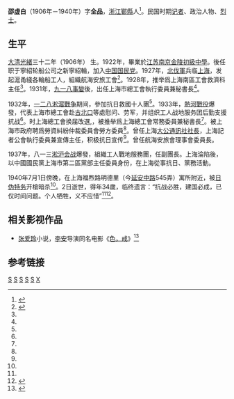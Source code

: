 '''邵虚白'''（1906年－1940年）字'''全品'''，[[浙江|浙江]][[鄞縣|鄞縣]]人<ref name="邵虚白上海地方志">{{cite web |url=http://www.shtong.gov.cn/newsite/node2/node4/node2249/luwan/node37527/node37531/node63621/userobject1ai51947.html |title=邵虚白(1906～1940年) |publisher=上海市地方志办公室 |author= |date= |accessdate=2013年7月19日 |language=zh-hans |archive-date=2019年4月20日 |archive-url=https://web.archive.org/web/20190420074222/http://www.shtong.gov.cn/newsite/node2/node4/node2249/luwan/node37527/node37531/node63621/userobject1ai51947.html |dead-url=no }}</ref>。民国时期[[记者|记者]]、政治人物、[[烈士|烈士]]。

==生平==
[[大清|大清]][[光緒|光緒]]三十二年（1906年） 生。1922年，畢業於[[江苏|江苏]][[南京|南京]][[南京市金陵中学|金陵初級中學]]。後任职于寧紹轮船公司之新寧紹輪，加入[[中国国民党|中国国民党]]。1927年，[[北伐|北伐軍]]兵临[[上海|上海]]，发起滬甬綫各輪船工人，組織航海安旅工會<ref name="邵虚白浙江档案">{{cite web|url=http://www.zjda.gov.cn/dadb/tszt/mrcd/201209/t20120912_177483.htm|title=邵虚白|publisher=浙江历史名人辞典|author=浙江档案网|date=|accessdate=2013年7月19日|language=zh-hans}}{{Dead link|date=2018年6月 |bot=InternetArchiveBot |fix-attempted=no }}</ref>。1928年，推举爲上海南區工會救濟科主任<ref name="邵虚白浙江档案"/>。1931年，[[九一八事變|九一八事變]]後，出任上海市總工會執行委員兼秘書長<ref name="邵虚白浙江档案"/>。

1932年，[[一·二八事變|一二八淞滬戰争]]期间，參加抗日救國十人團<ref name="邵虚白上海地方志"/>。1933年，[[熱河戰役|熱河戰役]]爆發，代表上海市總工會赴[[古北口|古北口]]等處慰问、劳军，并组织工人战地服务团后勤支援抗战<ref name="邵虚白上海地方志"/>。时上海總工會换届改選,，被推举爲上海總工會常務委員兼秘書長<ref name="邵虚白上海地方志"/>。被上海市政府聘爲勞資糾紛仲裁委員會勞方委員<ref name="邵虚白上海地方志"/>。曾任上海[[大公通訊社|大公通訊社]][[社長|社長]]，上海記者公會執行委員兼宣傳主任，积极抗日宣传<ref name="邵虚白上海地方志"/>。曾任航海安旅會理事會委員長。

1937年，八一三[[淞沪会战|淞沪会战]]爆發，組織工人戰地服務團，任副團長。上海淪陷後，以中國國民黨上海市第二區黨部主任委員身份，在上海從事抗日、黨務活動。

1940年7月1日傍晚，在上海福煦路明德里（今[[延安中路|延安中路]]545弄）寓所附近，被[[日伪|日伪]][[特务|特务]]开槍暗杀<ref name="邵虚白上海地方志"/>。2日逝世，得年34歲，临终遗言：“抗战必胜，建国必成，已仅时间问题。个人牺牲，义不应惜”<ref name="邵虚白上海地方志"/><ref name="邵虚白上海年华">{{cite web|url=http://memory.library.sh.cn/node/47123|title=大光通讯社社长邵虚白遭日伪特务杀害|publisher=上海年华|author=|date=|accessdate=2013年7月19日|language=zh-hans}}{{dead link|date=2018年4月 |bot=InternetArchiveBot |fix-attempted=yes }}</ref>。

==相关影视作品==
* [[张爱玲|张爱玲]]小说，[[李安|李安]]导演同名电影《[[色，戒|色，戒]]》<ref name="邵虚电影">{{cite web |url=http://data.book.hexun.com/chapter-1777-3-20.shtml |title=揭开《色，戒》故事背后的真相：二十九、上海在血雨腥风中(2) |publisher=[[和讯|和讯]]读书 |author=作者：李伟 出版社：湖北人民出版社 |date= |accessdate=2013年7月19日 |language=zh-hans }}{{Dead link|date=2019年11月 |bot=InternetArchiveBot |fix-attempted=yes }}</ref>

==参考链接==
{{reflist}}

[[Category:1906年出生|S]]
[[Category:鄞县人|S]]
[[Category:宁波裔上海人|S]]
[[Category:中华民国记者|S]]
[[Category:中国国民党党员|S]]
[[Category:邵姓|X]]